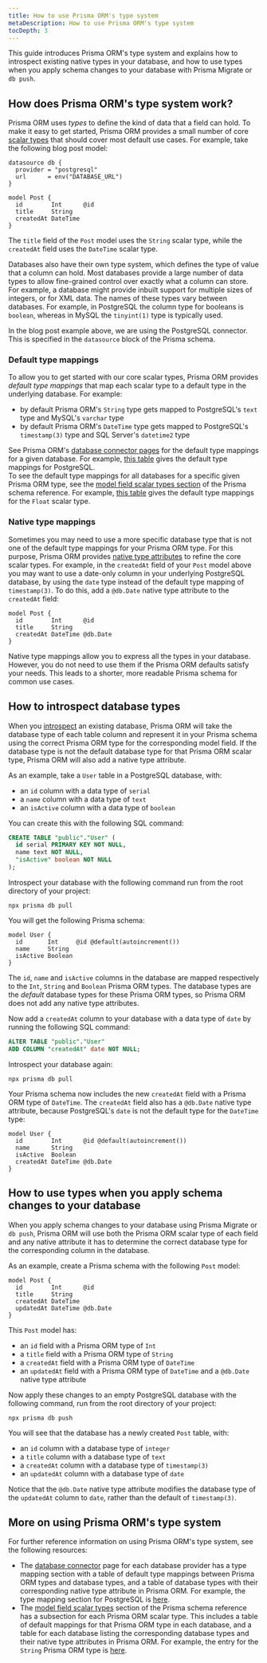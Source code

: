 ```yaml
---
title: How to use Prisma ORM's type system
metaDescription: How to use Prisma ORM's type system
tocDepth: 3
---
```


<TopBlock>

This guide introduces Prisma ORM's type system and explains how to introspect existing native types in your database, and how to use types when you apply schema changes to your database with Prisma Migrate or `db push`.

</TopBlock>

## How does Prisma ORM's type system work?

Prisma ORM uses _types_ to define the kind of data that a field can hold. To make it easy to get started, Prisma ORM provides a small number of core [scalar types](/orm/reference/prisma-schema-reference#model-field-scalar-types) that should cover most default use cases. For example, take the following blog post model:

```prisma file=schema.prisma
datasource db {
  provider = "postgresql"
  url      = env("DATABASE_URL")
}

model Post {
  id        Int      @id
  title     String
  createdAt DateTime
}
```

The `title` field of the `Post` model uses the `String` scalar type, while the `createdAt` field uses the `DateTime` scalar type.

Databases also have their own type system, which defines the type of value that a column can hold. Most databases provide a large number of data types to allow fine-grained control over exactly what a column can store. For example, a database might provide inbuilt support for multiple sizes of integers, or for XML data. The names of these types vary between databases. For example, in PostgreSQL the column type for booleans is `boolean`, whereas in MySQL the `tinyint(1)` type is typically used.

In the blog post example above, we are using the PostgreSQL connector. This is specified in the `datasource` block of the Prisma schema.

### Default type mappings

To allow you to get started with our core scalar types, Prisma ORM provides _default type mappings_ that map each scalar type to a default type in the underlying database. For example:

- by default Prisma ORM's `String` type gets mapped to PostgreSQL's `text` type and MySQL's `varchar` type
- by default Prisma ORM's `DateTime` type gets mapped to PostgreSQL's `timestamp(3)` type and SQL Server's `datetime2` type

See Prisma ORM's [database connector pages](https://www.prisma.io/docs/orm/overview/databases) for the default type mappings for a given database. For example, [this table](/orm/overview/databases/postgresql#type-mapping-between-postgresql-and-prisma-schema) gives the default type mappings for PostgreSQL.  
To see the default type mappings for all databases for a specific given Prisma ORM type, see the [model field scalar types section](/orm/reference/prisma-schema-reference#model-field-scalar-types) of the Prisma schema reference. For example, [this table](/orm/reference/prisma-schema-reference#float) gives the default type mappings for the `Float` scalar type.

### Native type mappings

Sometimes you may need to use a more specific database type that is not one of the default type mappings for your Prisma ORM type. For this purpose, Prisma ORM provides [native type attributes](/orm/prisma-schema/data-model/models#native-types-mapping) to refine the core scalar types. For example, in the `createdAt` field of your `Post` model above you may want to use a date-only column in your underlying PostgreSQL database, by using the `date` type instead of the default type mapping of `timestamp(3)`. To do this, add a `@db.Date` native type attribute to the `createdAt` field:

```prisma file=schema.prisma
model Post {
  id        Int      @id
  title     String
  createdAt DateTime @db.Date
}
```

Native type mappings allow you to express all the types in your database. However, you do not need to use them if the Prisma ORM defaults satisfy your needs. This leads to a shorter, more readable Prisma schema for common use cases.

## How to introspect database types

When you [introspect](/orm/prisma-schema/introspection) an existing database, Prisma ORM will take the database type of each table column and represent it in your Prisma schema using the correct Prisma ORM type for the corresponding model field. If the database type is not the default database type for that Prisma ORM scalar type, Prisma ORM will also add a native type attribute.

As an example, take a `User` table in a PostgreSQL database, with:

- an `id` column with a data type of `serial`
- a `name` column with a data type of `text`
- an `isActive` column with a data type of `boolean`

You can create this with the following SQL command:

```sql
CREATE TABLE "public"."User" (
  id serial PRIMARY KEY NOT NULL,
  name text NOT NULL,
  "isActive" boolean NOT NULL
);
```

Introspect your database with the following command run from the root directory of your project:

```terminal
npx prisma db pull
```

You will get the following Prisma schema:

```prisma file=schema.prisma
model User {
  id       Int     @id @default(autoincrement())
  name     String
  isActive Boolean
}
```

The `id`, `name` and `isActive` columns in the database are mapped respectively to the `Int`, `String` and `Boolean` Prisma ORM types. The database types are the _default_ database types for these Prisma ORM types, so Prisma ORM does not add any native type attributes.

Now add a `createdAt` column to your database with a data type of `date` by running the following SQL command:

```sql
ALTER TABLE "public"."User"
ADD COLUMN "createdAt" date NOT NULL;
```

Introspect your database again:

```terminal
npx prisma db pull
```

Your Prisma schema now includes the new `createdAt` field with a Prisma ORM type of `DateTime`. The `createdAt` field also has a `@db.Date` native type attribute, because PostgreSQL's `date` is not the default type for the `DateTime` type:

```prisma file=schema.prisma highlight=5;add
model User {
  id        Int      @id @default(autoincrement())
  name      String
  isActive  Boolean
  createdAt DateTime @db.Date
}
```

## How to use types when you apply schema changes to your database

When you apply schema changes to your database using Prisma Migrate or `db push`, Prisma ORM will use both the Prisma ORM scalar type of each field and any native attribute it has to determine the correct database type for the corresponding column in the database.

As an example, create a Prisma schema with the following `Post` model:

```prisma file=schema.prisma
model Post {
  id        Int      @id
  title     String
  createdAt DateTime
  updatedAt DateTime @db.Date
}
```

This `Post` model has:

- an `id` field with a Prisma ORM type of `Int`
- a `title` field with a Prisma ORM type of `String`
- a `createdAt` field with a Prisma ORM type of `DateTime`
- an `updatedAt` field with a Prisma ORM type of `DateTime` and a `@db.Date` native type attribute

Now apply these changes to an empty PostgreSQL database with the following command, run from the root directory of your project:

```terminal
npx prisma db push
```

You will see that the database has a newly created `Post` table, with:

- an `id` column with a database type of `integer`
- a `title` column with a database type of `text`
- a `createdAt` column with a database type of `timestamp(3)`
- an `updatedAt` column with a database type of `date`

Notice that the `@db.Date` native type attribute modifies the database type of the `updatedAt` column to `date`, rather than the default of `timestamp(3)`.

## More on using Prisma ORM's type system

For further reference information on using Prisma ORM's type system, see the following resources:

- The [database connector](/orm/overview) page for each database provider has a type mapping section with a table of default type mappings between Prisma ORM types and database types, and a table of database types with their corresponding native type attribute in Prisma ORM. For example, the type mapping section for PostgreSQL is [here](/orm/overview/databases/postgresql#type-mapping-between-postgresql-and-prisma-schema).
- The [model field scalar types](/orm/reference/prisma-schema-reference#model-field-scalar-types) section of the Prisma schema reference has a subsection for each Prisma ORM scalar type. This includes a table of default mappings for that Prisma ORM type in each database, and a table for each database listing the corresponding database types and their native type attributes in Prisma ORM. For example, the entry for the `String` Prisma ORM type is [here](/orm/reference/prisma-schema-reference#string).
